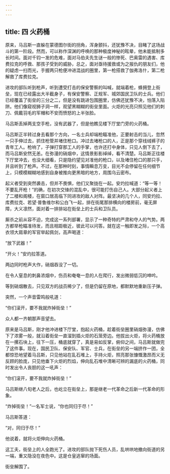 ```yaml
---
---
---
```

title: 四 火药桶
---





原来，马吕斯一直躲在蒙德图尔街的拐角，浑身颤抖，还犹豫不决，目睹了这场战斗的第一阶段。然而，可以称作深渊的呼唤的那种极度神秘的眩晕，他未能抵制多长时间。面对千钧一发的危难，面对马伯夫先生谜一般的惨死、巴奥雷的遇害、库费拉克的呼救、那孩子受到的威胁，总之，面对亟待援救或为之报仇的朋友们，他的疑虑一扫而光，手握两只枪便冲进混战的圈里，第一枪搭救了伽弗洛什，第二枪解救了库费拉克。

进攻的部队听到枪声，听到遭受打击的保安警察的叫喊，就端着枪，蜂拥登上街垒，现在已经露出大半截身子，有保安警察、正规军、城郊国民卫队的士兵。他们已经覆盖了街垒的三分之二，但是没有跳进包围圈里，仿佛还犹豫不决，怕落入陷阱。他们像窥视狮子洞一样，观望黑糊糊的街垒里面。火炬的光亮只照见他们的刺刀、佩戴羽毛的军帽和不安而愤怒的上半张脸。

马吕斯丢掉两支空手枪，没有武器了，但是他瞧见楼下厅堂门旁的火药桶。

马吕斯正半转过身去看那个方向，一名士兵却端枪瞄准他，正要射击的当儿，忽然一只手伸过去，抓住枪管并堵住枪口。冲过去堵枪口的人，正是那个穿线绒裤子的青年工人。枪响了，子弹打穿那工人的手掌，也许还打中身体，只见人倒下去了，而马吕斯安然无恙。在弥漫的硝烟中，这情景影影绰绰，看不清楚。马吕斯正往楼下厅堂冲去，也没大细看，只是隐约望见对准他的枪口，以及堵住枪口的那只手，并且听到了枪声。不过，在那种时刻，事情瞬息万变，目光不会停留在任何细节上，只模模糊糊地感到自身被推向更黑暗的地方，周围乌云密布。

起义者受到突然袭击，但并不畏惧，他们又聚拢在一起。安灼拉喊道：“等一等！不要乱开枪！”的确，在初次交锋的混乱中，很可能打伤自己人。大部分起义者上了二楼和阁楼，在窗口居高临下同进攻的敌人对阵。最坚决的几个人，同安灼拉、库费拉克、若望·普鲁维尔和公白飞一起，排在街尾那排横向的楼房前，毫无屏障，大义凛然，面对着一排排站在街垒上的士兵和卫队员。

厮杀之前从容不迫，完成这一系列部署，显示了一种奇特的严肃和夺人的气势。两方都举枪瞄准待发，而且相距极近，彼此可以问答。就在这一触即发之际，一个高衣领大肩章的军官举起佩剑，高声喝道：

“放下武器！”

“开火！”安灼拉答道。

两边同时枪声大作，硝烟吞没了一切。

在令人窒息的刺鼻浓烟中，伤员和奄奄一息的人在爬行，发出微弱低沉的呻吟。

等到硝烟散去，只见双方的战员稀少了，但是仍留在原地，都默默地重新压子弹。

突然，一个声音雷鸣般吼道：

“你们滚开，要不我就炸掉街垒！”

众人都一齐朝那声音望去。

原来是马吕斯，刚才他冲进楼下厅堂，抱起火药桶，趁着街垒圈里硝烟弥漫，仿佛下了浓雾一般，就沿着街垒一直溜到插火炬的石笼旁边。他拔出火炬，将火药桶放在一摞石块上，往下一压，桶底就穿了，真是易如反掌，俯仰之间，马吕斯就做完了这件事。现在，国民卫队、保安队、军官、士兵，在街垒的另一端挤作一团，全都惊恐地望着马吕斯，只见他站在乱石堆上，手持火炬，照亮那张慷慨激昂而义无反顾的脸庞，只见他垂下火炬的烈焰，伸向乱石堆中清晰可辨的漏底的火药桶，同时发出令人丧胆的这一吼声：

“你们滚开，要不我就炸掉街垒！”

马吕斯继八旬老人之后，也屹立在街垒上，那是继老一代革命之后新一代革命的形象。

“炸掉街垒！”一名军士说，“你也同归于尽！”

马吕斯答道：

“对，同归于尽！”

他说着，就将火炬伸向火药桶。

这工夫，街垒上的人全跑光了。进攻的部队抛下死伤人员，乱哄哄地撤向街道的另一端，重又隐没在夜色中。这是仓皇逃窜的场面。

街垒解围了。